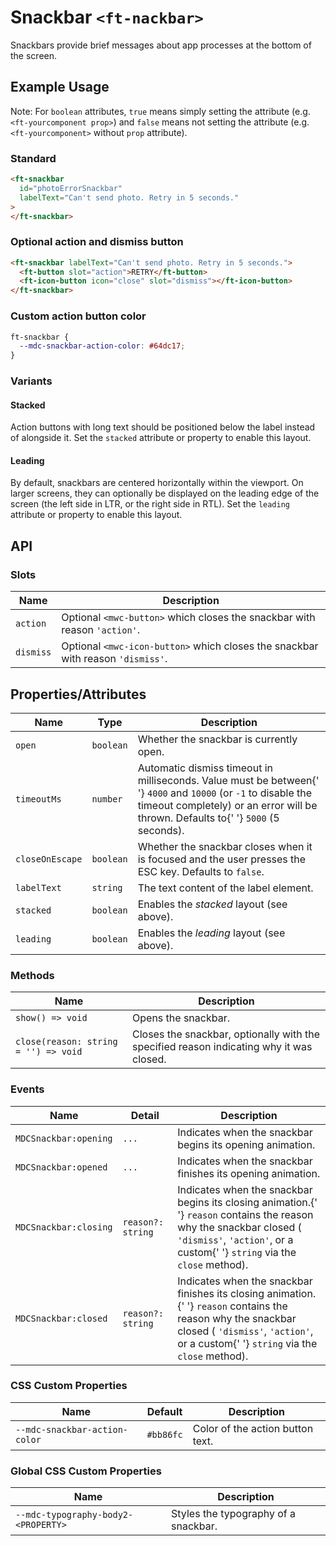 
<Meta title="Firstech UI/Component/Snackbar/Doc" />

<style>{`

`}</style>

# Snackbar `<ft-nackbar>`

<p>
  Snackbars provide brief messages about app processes at the bottom of the
  screen.
</p>

## Example Usage

Note: For `boolean` attributes, `true` means simply setting the attribute (e.g. `<ft-yourcomponent prop>`) and `false` means not setting the attribute (e.g. `<ft-yourcomponent>` without `prop` attribute).

### Standard

<Canvas withToolbar>
  <Story id="firstech-ui-component-snackbar--default" height="100px" />
</Canvas>

```html
<ft-snackbar
  id="photoErrorSnackbar"
  labelText="Can't send photo. Retry in 5 seconds."
>
</ft-snackbar>
```

### Optional action and dismiss button

<Canvas withToolbar>
  <Story
    id="firstech-ui-component-snackbar--optional-action-and-dismiss-button"
    height="100px"
  />
</Canvas>

```html
<ft-snackbar labelText="Can't send photo. Retry in 5 seconds.">
  <ft-button slot="action">RETRY</ft-button>
  <ft-icon-button icon="close" slot="dismiss"></ft-icon-button>
</ft-snackbar>
```

### Custom action button color

<Canvas withToolbar>
  <Story
    id="firstech-ui-component-snackbar--custom-action-button-color"
    height="100px"
  />
</Canvas>

```css
ft-snackbar {
  --mdc-snackbar-action-color: #64dc17;
}
```

### Variants

#### Stacked

<p>
  Action buttons with long text should be positioned below the label instead of
  alongside it. Set the <code>stacked</code> attribute or property to enable
  this layout.
</p>

#### Leading

<p>
  By default, snackbars are centered horizontally within the viewport. On larger
  screens, they can optionally be displayed on the leading edge of the screen
  (the left side in LTR, or the right side in RTL). Set the <code>leading</code>
  attribute or property to enable this layout.
</p>

## API

### Slots

<table>
  <thead>
    <tr>
      <th>Name</th>
      <th>Description</th>
    </tr>
  </thead>
  <tbody>
    <tr>
      <td>
        <code>action</code>
      </td>
      <td>
        Optional <code>&lt;mwc-button&gt;</code> which closes the snackbar with
        reason <code>'action'</code>.
      </td>
    </tr>
    <tr>
      <td>
        <code>dismiss</code>
      </td>
      <td>
        Optional <code>&lt;mwc-icon-button&gt;</code> which closes the snackbar
        with reason <code>'dismiss'</code>.
      </td>
    </tr>
  </tbody>
</table>

## Properties/Attributes

<table>
  <thead>
    <tr>
      <th>Name</th>
      <th>Type</th>
      <th>Description</th>
    </tr>
  </thead>
  <tbody>
    <tr>
      <td>
        <code>open</code>
      </td>
      <td>
        <code>boolean</code>
      </td>
      <td>Whether the snackbar is currently open.</td>
    </tr>
    <tr>
      <td>
        <code>timeoutMs</code>
      </td>
      <td>
        <code>number</code>
      </td>
      <td>
        Automatic dismiss timeout in milliseconds. Value must be between{' '}
        <code>4000</code> and <code>10000</code> (or <code>-1</code> to disable
        the timeout completely) or an error will be thrown. Defaults to{' '}
        <code>5000</code> (5 seconds).
      </td>
    </tr>
    <tr>
      <td>
        <code>closeOnEscape</code>
      </td>
      <td>
        <code>boolean</code>
      </td>
      <td>
        Whether the snackbar closes when it is focused and the user presses the
        ESC key. Defaults to <code>false</code>.
      </td>
    </tr>
    <tr>
      <td>
        <code>labelText</code>
      </td>
      <td>
        <code>string</code>
      </td>
      <td>The text content of the label element.</td>
    </tr>
    <tr>
      <td>
        <code>stacked</code>
      </td>
      <td>
        <code>boolean</code>
      </td>
      <td>
        Enables the <em>stacked</em> layout (see above).
      </td>
    </tr>
    <tr>
      <td>
        <code>leading</code>
      </td>
      <td>
        <code>boolean</code>
      </td>
      <td>
        Enables the <em>leading</em> layout (see above).
      </td>
    </tr>
  </tbody>
</table>

### Methods

<table>
  <thead>
    <tr>
      <th>Name</th>
      <th>Description</th>
    </tr>
  </thead>
  <tbody>
    <tr>
      <td>
        <code>show() =&gt; void</code>
      </td>
      <td>Opens the snackbar.</td>
    </tr>
    <tr>
      <td>
        <code>close(reason: string = '') =&gt; void</code>
      </td>
      <td>
        Closes the snackbar, optionally with the specified reason indicating why
        it was closed.
      </td>
    </tr>
  </tbody>
</table>

### Events

<table>
  <thead>
    <tr>
      <th>Name</th>
      <th>Detail</th>
      <th>Description</th>
    </tr>
  </thead>
  <tbody>
    <tr>
      <td>
        <code>MDCSnackbar:opening</code>
      </td>
      <td>
        <code>...</code>
      </td>
      <td>Indicates when the snackbar begins its opening animation.</td>
    </tr>
    <tr>
      <td>
        <code>MDCSnackbar:opened</code>
      </td>
      <td>
        <code>...</code>
      </td>
      <td>Indicates when the snackbar finishes its opening animation.</td>
    </tr>
    <tr>
      <td>
        <code>MDCSnackbar:closing</code>
      </td>
      <td>
        <code>reason?: string</code>
      </td>
      <td>
        Indicates when the snackbar begins its closing animation.{' '}
        <code>reason</code> contains the reason why the snackbar closed (
        <code>'dismiss'</code>, <code>'action'</code>, or a custom{' '}
        <code>string</code> via the <code>close</code> method).
      </td>
    </tr>
    <tr>
      <td>
        <code>MDCSnackbar:closed</code>
      </td>
      <td>
        <code>reason?: string</code>
      </td>
      <td>
        Indicates when the snackbar finishes its closing animation.{' '}
        <code>reason</code> contains the reason why the snackbar closed (
        <code>'dismiss'</code>, <code>'action'</code>, or a custom{' '}
        <code>string</code> via the <code>close</code> method).
      </td>
    </tr>
  </tbody>
</table>

### CSS Custom Properties

<table>
  <thead>
    <tr>
      <th>Name</th>
      <th>Default</th>
      <th>Description</th>
    </tr>
  </thead>
  <tbody>
    <tr>
      <td>
        <code>--mdc-snackbar-action-color</code>
      </td>
      <td>
        <code>#bb86fc</code>
      </td>
      <td>Color of the action button text.</td>
    </tr>
  </tbody>
</table>

### Global CSS Custom Properties

<table>
  <thead>
    <tr>
      <th>Name</th>
      <th>Description</th>
    </tr>
  </thead>
  <tbody>
    <tr>
      <td>
        <code>--mdc-typography-body2-&lt;PROPERTY&gt;</code>
      </td>
      <td>Styles the typography of a snackbar.</td>
    </tr>
  </tbody>
</table>
